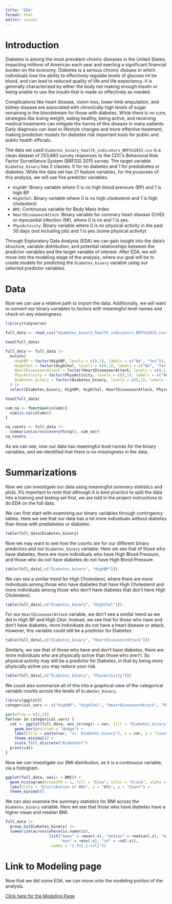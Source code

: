 ```yaml
---
title: "EDA"
format: html
editor: visual
---
```


# Introduction

Diabetes is among the most prevalent chronic diseases in the United States, impacting millions of American each year and exerting a significant financial burden on the economy. Diabetes is a serious chronic disease in which individuals lose the ability to effectively regulate levels of glucose int he blood, and can lead to reduced quality of life and life expectancy. It is generally characterized by either the body not making enough insulin or being unable to use the insulin that is made as effectively as needed.

Complications like heart disease, vision loss, lower-limb amputation, and kidney disease are associated with chronically high levels of sugar remaining in the bloodstream for those with diabetes. While there is no cure, strategies like losing weight, eating healthy, being active, and receiving medical treatments can mitigate the harms of this disease in many patients. Early diagnosis can lead to lifestyle changes and more effective treatment, making predictive models for diabetes risk important tools for public and public health officials.

The data set used `diabetes_binary_health_indicators_BRFSS2015.csv` is a clean dataset of 253,680 survey responses to the CDC's Behavioral Risk Factor Surveillance System (BRFSS) 2015 survey. The target variable `Diabetes_binary` has 2 classes: 0 for no diabetes and 1 for prediabetes or diabetes. While the data set has 21 feature variables, for the purposes of this analysis, we will use five predictor variables.

  - `HighBP`: Binary variable where 0 is no high blood pressure (BP) and 1 is high BP
  - `HighChol`: Binary variable where 0 is no high cholesterol and 1 is high cholesterol
  - `BMI`: Continuous variable for Body Mass Index
  - `HeartDiseaseorAttack`: Binary variable for coronary heart disease (CHD) or myocardial infection (MI), where 0 is no and 1 is yes.
  - `PhysActivity`: Binary variable where 0 is no physical activity in the past 30 days (not including job) and 1 is yes (some physical activity)

Through Exploratory Data Analysis (EDA) we can gain insight into the data's structure, variable distribution, and potential relationships between the predictor variables and the target variable of interest. After EDA, we will move into the modeling stage of the analysis, where our goal will be to create models for predicting the `Diabetes_binary` variable using our selected predictor variables.

# Data

Now we can use a relative path to import the data. Additionally, we will want to convert our binary variables to factors with meaningful level names and check on any missingness.

```r
library(tidyverse)

full_data <- read_csv("diabetes_binary_health_indicators_BRFSS2015.csv")

head(full_data)

full_data <- full_data |>
  mutate(
    HighBP = factor(HighBP, levels = c(0,1), labels = c("No", "Yes")),
    HighChol = factor(HighChol, levels = c(0,1), labels = c("No", "Yes")),
    HeartDiseaseorAttack = factor(HeartDiseaseorAttack, levels = c(0,1), labels = c("No", "Yes")),
    PhysActivity = factor(PhysActivity, levels = c(0,1), labels = c("No", "Yes")),
    Diabetes_binary = factor(Diabetes_binary, levels = c(0,1), labels = c("No", "Yes"))
  ) |>
  select(Diabetes_binary, HighBP, HighChol, HeartDiseaseorAttack, PhysActivity, BMI)

head(full_data)

sum_na <- function(column){
  sum(is.na(column))
}

na_counts <- full_data |>
  summarize(across(everything(), sum_na))
na_counts
```

As we can see, now our data has meaningful level names for the binary variables, and we identified that there is no missingness in the data.

# Summarizations

Now we can investigate our data using meaningful summary statistics and plots. It's important to note that although it is best practice to split the data into a training and testing set first, we are told in the project instructions to do EDA on the full data.

We can first start with examining our binary variables through contingency tables. Here we see that our data has a lot more individuals without diabetes than those with prediabetes or diabetes.

```r
table(full_data$Diabetes_binary)
```

Now we may want to see how the counts are for our different binary predictors and our `Diabetes_binary` variable.  Here we see that of those who have diabetes, there are more individuals who have High Blood Pressure, and those who do not have diabetes do not have High Blood Pressure.

```r
table(full_data[,c("Diabetes_binary", "HighBP")])
```

We can see a similar trend for High Cholesterol, where there are more individuals among those who have diabetes that have High Cholesterol and more individuals among those who don't have diabetes that don't have High Cholesterol.

```r
table(full_data[,c("Diabetes_binary", "HighChol")])
```

For our `HeartDiseaseorAttack` variable, we don't see a similar trend as we did in High BP and High Chol. Instead, we see that for those who have and don't have diabetes, more individuals do not have a heart disease or attack. However, this variable could still be a predictor for Diabetes.

```r
table(full_data[,c("Diabetes_binary", "HeartDiseaseorAttack")])
```

Similarly, we see that of those who have and don't have diabetes, there are more individuals who are physically active than those who aren't. So physical activity may still be a predictor for Diabetes, in that by being more phyiscally active you may reduce your risk.

```r
table(full_data[,c("Diabetes_binary", "PhysActivity")])
```

We could also summarize all of this into a graphical view of the categorical variable counts across the levels of `Diabetes_binary`.

```r
library(ggplot2)
categorical_vars <- c("HighBP", "HighChol", "HeartDiseaseorAttack", "PhysActivity")

par(mfrow = c(2,2))
for(var in categorical_vars) {
  cat <- ggplot(full_data, aes_string(x = var, fill = "Diabetes_binary")) +
    geom_bar(position = "dodge") +
    labs(title = paste(var, "vs. Diabetes_binary"), x = var, y = "Count") +
    theme_minimal() +
    scale_fill_discrete("Diabetes?")
  print(cat)
}

```


Now we can investigate our BMI distribution, as it is a continuous variable, via a histogram.

```r
ggplot(full_data, aes(x = BMI)) +
  geom_histogram(binwidth = 1, fill = "blue", color = "black", alpha = 0.5) +
  labs(title = "Distribution of BMI", x = "BMI", y = "Count") +
  theme_minimal()
```

We can also examine the summary statistics for BMI across the `Diabetes_binary` variable. Here we see that those who have diabetes have a higher mean and median BMI.

```r
full_data |>
  group_by(Diabetes_binary) |>
  summarize(across(where(is.numeric),
                   list("mean" = ~mean(.x), "median" = ~median(.x), "max" = ~max(.x),
                        "min" = ~min(.x), "sd" = ~sd(.x)),
                   .names = "{.fn}_{.col}"))
```

# Link to Modeling page

Now that we did some EDA, we can move onto the modeling portion of the analysis.

[Click here for the Modeling Page](Modeling.html)

